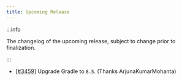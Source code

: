 ```yaml
---
title: Upcoming Release
---
```


:::info

The changelog of the upcoming release, subject to change prior to finalization.

:::

- [[#3459](https://github.com/iBotPeaches/Apktool/pull/3459)] Upgrade Gradle to `8.5`. (Thanks ArjunaKumarMohanta)
